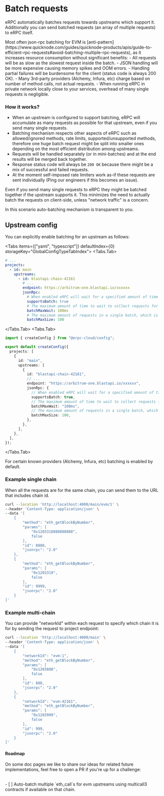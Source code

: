 
# Batch requests

eRPC automatically batches requests towards upstreams which support it. Additionally you can send batched requests (an array of multiple requests) to eRPC itself.

<Callout emoji="👋">
  Most often json-rpc batching for EVM is [anti-pattern](https://www.quicknode.com/guides/quicknode-products/apis/guide-to-efficient-rpc-requests#avoid-batching-multiple-rpc-requests), as it increases resource consumption without significant benefits:
  - All requests will be as slow as the slowest request inside the batch.
  - JSON handling will be more expensive causing memory spikes and OOM errors.
  - Handling partial failures will be burdensome for the client (status code is always 200 OK).
  - Many 3rd-party providers (Alchemy, Infura, etc) charge based on number of method calls, not actual requests.
  - When running eRPC in private network locally close to your services, overhead of many single requests is negligible.
</Callout>

### How it works?

* When an upstream is configured to support batching, eRPC will accumulate as many requests as possible for that upstream, even if you send many single requests.
* Batching mechanism respects other aspects of eRPC such as allowed/ignored methods, rate limits, supported/unsupported methods, therefore one huge batch request might be split into smaller ones depending on the most efficient distribution among upstreams.
* Requests will be handled separately (or in mini-batches) and at the end results will be merged back together.
* Response status code will always be `200 OK` because there might be a mix of successful and failed requests.
* At the moment self-imposed rate limiters work as-if these requests are sent individually (Ping our engineers if this becomes an issue).

<Callout type="info">
  Even if you send many single requests to eRPC they might be batched together if the upstream supports it. This minimizes the need to actually batch the requests on client-side, unless "network traffic" is a concern.

  In this scenario auto-batching mechanism is transparent to you.
</Callout>

## Upstream config

You can explicitly enable batching for an upstream as follows:

<Tabs items={["yaml", "typescript"]} defaultIndex={0} storageKey="GlobalConfigTypeTabIndex">
  <Tabs.Tab>
```yaml filename="erpc.yaml"
# ...
projects:
  - id: main
    upstreams:
      - id: blastapi-chain-42161
        # ...
        endpoint: https://arbitrum-one.blastapi.io/xxxxxx
        jsonRpc:
          # When enabled eRPC will wait for a specified amount of time to batch as many requests as possible.
          supportsBatch: true
          # The maximum amount of time to wait to collect requests for a batch.
          batchMaxWait: 100ms
          # The maximum amount of requests in a single batch, which is usually enforced by the provider.
          batchMaxSize: 100
```
</Tabs.Tab>
  <Tabs.Tab>
```ts filename="erpc.ts"
import { createConfig } from "@erpc-cloud/config";

export default createConfig({
  projects: [
    {
      id: "main",
      upstreams: [
        {
          id: "blastapi-chain-42161",
          // ...
          endpoint: "https://arbitrum-one.blastapi.io/xxxxxx",
          jsonRpc: {
            // When enabled eRPC will wait for a specified amount of time to batch as many requests as possible.
            supportsBatch: true,
            // The maximum amount of time to wait to collect requests for a batch.
            batchMaxWait: "100ms",
            // The maximum amount of requests in a single batch, which is usually enforced by the provider.
            batchMaxSize: 100,
          },
        },
      ],
    },
  ],
});
```
</Tabs.Tab>
</Tabs>

<Callout type="info">
  For certain known providers (Alchemy, Infura, etc) batching is enabled by default.
</Callout>

### Example single chain

When all the requests are for the same chain, you can send them to the URL that includes chain id.

```bash
curl --location 'http://localhost:4000/main/evm/1' \
--header 'Content-Type: application/json' \
--data '[
    {
        "method": "eth_getBlockByNumber",
        "params": [
            "0x1203318888888888",
            false
        ],
        "id": 8888,
        "jsonrpc": "2.0"
    },
    {
        "method": "eth_getBlockByNumber",
        "params": [
            "0x1203319",
            false
        ],
        "id": 9999,
        "jsonrpc": "2.0"
    }
]'
```

### Example multi-chain

You can provide "networkId" within each request to specify which chain it is for by sending the request to project endpoint:

```bash
curl --location 'http://localhost:4000/main' \
--header 'Content-Type: application/json' \
--data '[
    {
        "networkId": "evm:1",
        "method": "eth_getBlockByNumber",
        "params": [
            "0x1203888",
            false
        ],
        "id": 888,
        "jsonrpc": "2.0"
    },
    {
        "networkId": "evm:42161",
        "method": "eth_getBlockByNumber",
        "params": [
            "0x1203999",
            false
        ],
        "id": 999,
        "jsonrpc": "2.0"
    }
]'
```

#### Roadmap

On some doc pages we like to share our ideas for related future implementations, feel free to open a PR if you're up for a challenge:

<br />
- [ ] Auto-batch multiple `eth_call`s for evm upstreams using multicall3 contracts if available on that chain.
